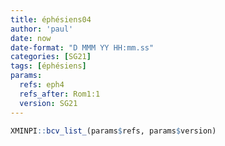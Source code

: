 ```yaml
---
title: éphésiens04
author: 'paul'
date: now
date-format: "D MMM YY HH:mm.ss"
categories: [SG21]
tags: [éphésiens]
params:
  refs: eph4
  refs_after: Rom1:1
  version: SG21
---
```


```r
XMINPI::bcv_list_(params$refs, params$version)
```

